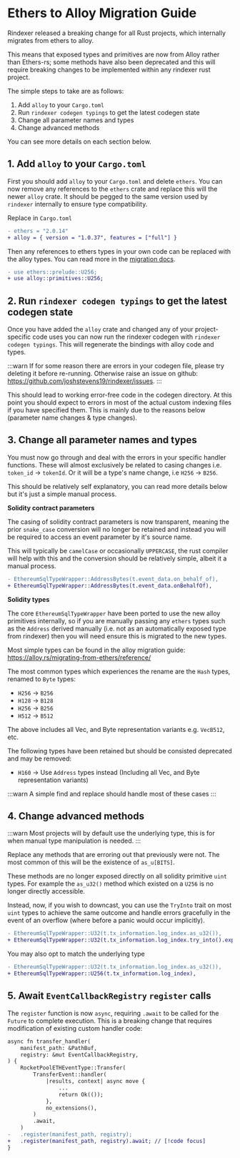 # Ethers to Alloy Migration Guide

Rindexer released a breaking change for all Rust projects, which internally migrates from ethers to alloy.

This means that exposed types and primitives are now from Alloy rather than Ethers-rs; some methods have also been
deprecated and this will require breaking changes to be implemented within any rindexer rust project.

The simple steps to take are as follows:

1. Add `alloy` to your `Cargo.toml`
2. Run `rindexer codegen typings` to get the latest codegen state
3. Change all parameter names and types
4. Change advanced methods

You can see more details on each section below.

## 1. Add `alloy` to your `Cargo.toml`

First you should add `alloy` to your `Cargo.toml` and delete `ethers`.  You can now remove any references to the `ethers` crate and replace
this will the newer `alloy` crate. It should be pegged to the same version used by `rindexer` internally to ensure type compatibility.

Replace in `Cargo.toml`
```diff
- ethers = "2.0.14"
+ alloy = { version = "1.0.37", features = ["full"] }
```

Then any references to ethers types in your own code can be replaced with the alloy types. You can read more
in the [migration docs](https://alloy.rs/migrating-from-ethers/reference/).

```diff
- use ethers::prelude::U256;
+ use alloy::primitives::U256;
```

## 2. Run `rindexer codegen typings` to get the latest codegen state

Once you have added the `alloy` crate and changed any of your project-specific code uses you can now run the rindexer
codegen with `rindexer codegen typings`. This will regenerate the bindings with alloy code and types.

:::warn
If for some reason there are errors in your codegen file, please try deleting it before re-running. Otherwise raise an
issue on github: https://github.com/joshstevens19/rindexer/issues.
:::

This should lead to working error-free code in the codegen directory. At this point you should expect to errors in most
of the actual custom indexing files if you have specified them. This is mainly due to the reasons below (parameter name
changes & type changes).

## 3. Change all parameter names and types

You must now go through and deal with the errors in your specific handler functions. These will almost exclusively be
related to casing changes i.e. `token_id` -> `tokenId`. Or it will be a type's name change, i.e `H256` -> `B256`.

This should be relatively self explanatory, you can read more details below but it's just a simple manual process.

**Solidity contract parameters**

The casing of solidity contract parameters is now transparent, meaning the prior `snake_case` conversion will no longer
be retained and instead you will be required to access an event parameter by it's source name.

This will typically be `camelCase` or occasionally `UPPERCASE`, the rust compiler will help with this and the conversion
should be relatively simple, albeit it a manual process.

```diff
- EthereumSqlTypeWrapper::AddressBytes(t.event_data.on_behalf_of),
+ EthereumSqlTypeWrapper::AddressBytes(t.event_data.onBehalfOf),
```

**Solidity types**

The core `EthereumSqlTypeWrapper` have been ported to use the new alloy primitives internally, so if you are manually
passing any `ethers` types such as the `Address` derived manually (i.e. not as an automatically exposed type from rindexer)
then you will need ensure this is migrated to the new types.

Most simple types can be found in the alloy migration guide: https://alloy.rs/migrating-from-ethers/reference/

The most common types which experiences the rename are the `Hash` types, renamed to `Byte` types:
- `H256` -> `B256`
- `H128` -> `B128`
- `H256` -> `B256`
- `H512` -> `B512`

The above includes all Vec, and Byte representation variants e.g. `VecB512`, etc.

The following types have been retained but should be consisted deprecated and may be removed:
- `H160` -> Use `Address` types instead (Including all Vec, and Byte representation variants)

:::warn
A simple find and replace should handle most of these cases
:::

## 4. Change advanced methods

:::warn
Most projects will by default use the underlying type, this is for when manual type manipulation is needed.
:::

Replace any methods that are erroring out that previously were not. The most common of this
will be the existence of `as_u[BITS]`.

These methods are no longer exposed directly on all solidity primitive `uint` types. For example the `as_u32()` method
which existed on a `U256` is no longer directly accessible.

Instead, now, if you wish to downcast, you can use the `TryInto` trait on most `uint` types to achieve the same outcome and
handle errors gracefully in the event of an overflow (where before a panic would occur implicitly).

```diff
- EthereumSqlTypeWrapper::U32(t.tx_information.log_index.as_u32()),
+ EthereumSqlTypeWrapper::U32(t.tx_information.log_index.try_into().expect("log_index should fit in u32")),
```

You may also opt to match the underlying type

```diff
- EthereumSqlTypeWrapper::U32(t.tx_information.log_index.as_u32()),
+ EthereumSqlTypeWrapper::U256(t.tx_information.log_index),
```

## 5. Await `EventCallbackRegistry` `register` calls

The `register` function is now `async`, requiring `.await` to be called for the `Future` to complete execution. This is a breaking change that requires modification of existing custom handler code:

```diff
async fn transfer_handler(
    manifest_path: &PathBuf,
    registry: &mut EventCallbackRegistry,
) {
    RocketPoolETHEventType::Transfer(
        TransferEvent::handler(
            |results, context| async move {
                ...
                return Ok(());
            },
            no_extensions(),
        )
        .await,
    )
-   .register(manifest_path, registry);
+   .register(manifest_path, registry).await; // [!code focus]
}
```
